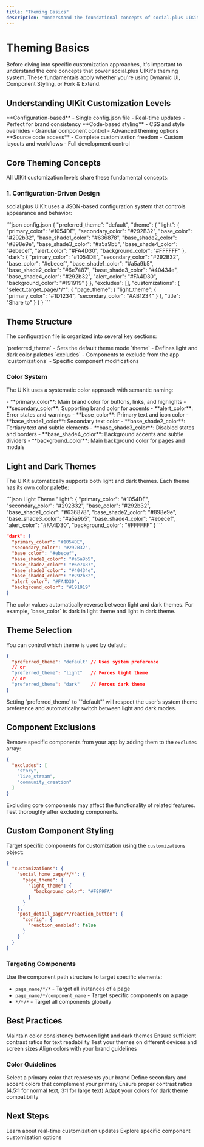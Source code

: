 ```yaml
---
title: "Theming Basics"
description: "Understand the foundational concepts of social.plus UIKit customization across all levels"
---
```


# Theming Basics

Before diving into specific customization approaches, it's important to understand the core concepts that power social.plus UIKit's theming system. These fundamentals apply whether you're using Dynamic UI, Component Styling, or Fork & Extend.

## Understanding UIKit Customization Levels

<CardGroup cols={3}>
  <Card
    title="1. Dynamic UI"
    icon="palette"
    href="/uikit/customization/dynamic-ui"
  >
    **Configuration-based**
    - Single config.json file
    - Real-time updates
    - Perfect for brand consistency
  </Card>
  <Card
    title="2. Component Styling"
    icon="paintbrush"
    href="/uikit/customization/component-styling"
  >
    **Code-based styling**
    - CSS and style overrides
    - Granular component control
    - Advanced theming options
  </Card>
  <Card
    title="3. Fork & Extend"
    icon="code-fork"
    href="/uikit/customization/advanced-customization"
  >
    **Source code access**
    - Complete customization freedom
    - Custom layouts and workflows
    - Full development control
  </Card>
</CardGroup>

## Core Theming Concepts

All UIKit customization levels share these fundamental concepts:

### 1. Configuration-Driven Design

social.plus UIKit uses a JSON-based configuration system that controls appearance and behavior:

<CodeGroup>
```json config.json
{
  "preferred_theme": "default",
  "theme": {
    "light": {
      "primary_color": "#1054DE",
      "secondary_color": "#292B32",
      "base_color": "#292b32",
      "base_shade1_color": "#636878",
      "base_shade2_color": "#898e9e",
      "base_shade3_color": "#a5a9b5",
      "base_shade4_color": "#ebecef",
      "alert_color": "#FA4D30",
      "background_color": "#FFFFFF"
    },
    "dark": {
      "primary_color": "#1054DE",
      "secondary_color": "#292B32",
      "base_color": "#ebecef",
      "base_shade1_color": "#a5a9b5",
      "base_shade2_color": "#6e7487",
      "base_shade3_color": "#40434e",
      "base_shade4_color": "#292b32",
      "alert_color": "#FA4D30",
      "background_color": "#191919"
    }
  },
  "excludes": [],
  "customizations": {
    "select_target_page/*/*": {
      "page_theme": {
        "light_theme": {
          "primary_color": "#1D1234",
          "secondary_color": "#AB1234"
        }
      },
      "title": "Share to"
    }
  }
}
```
</CodeGroup>

## Theme Structure

The configuration file is organized into several key sections:

<CardGroup cols={2}>
  <Card title="Theme Selection" icon="palette">
    `preferred_theme` - Sets the default theme mode
  </Card>
  <Card title="Color Schemes" icon="sun-moon">
    `theme` - Defines light and dark color palettes
  </Card>
  <Card title="Exclusions" icon="eye-slash">
    `excludes` - Components to exclude from the app
  </Card>
  <Card title="Customizations" icon="paint-brush">
    `customizations` - Specific component modifications
  </Card>
</CardGroup>

### Color System

The UIKit uses a systematic color approach with semantic naming:

<AccordionGroup>
  <Accordion title="Primary Colors">
    - **primary_color**: Main brand color for buttons, links, and highlights
    - **secondary_color**: Supporting brand color for accents
    - **alert_color**: Error states and warnings
  </Accordion>
  
  <Accordion title="Base Colors">
    - **base_color**: Primary text and icon color
    - **base_shade1_color**: Secondary text color
    - **base_shade2_color**: Tertiary text and subtle elements
    - **base_shade3_color**: Disabled states and borders
    - **base_shade4_color**: Background accents and subtle dividers
  </Accordion>
  
  <Accordion title="Background">
    - **background_color**: Main background color for pages and modals
  </Accordion>
</AccordionGroup>

## Light and Dark Themes

The UIKit automatically supports both light and dark themes. Each theme has its own color palette:

<CodeGroup>
```json Light Theme
"light": {
  "primary_color": "#1054DE",
  "secondary_color": "#292B32",
  "base_color": "#292b32",
  "base_shade1_color": "#636878",
  "base_shade2_color": "#898e9e",
  "base_shade3_color": "#a5a9b5",
  "base_shade4_color": "#ebecef",
  "alert_color": "#FA4D30",
  "background_color": "#FFFFFF"
}
```

```json Dark Theme
"dark": {
  "primary_color": "#1054DE",
  "secondary_color": "#292B32",
  "base_color": "#ebecef",
  "base_shade1_color": "#a5a9b5",
  "base_shade2_color": "#6e7487",
  "base_shade3_color": "#40434e",
  "base_shade4_color": "#292b32",
  "alert_color": "#FA4D30",
  "background_color": "#191919"
}
```
</CodeGroup>

<Note>
The color values automatically reverse between light and dark themes. For example, `base_color` is dark in light theme and light in dark theme.
</Note>

## Theme Selection

You can control which theme is used by default:

```json
{
  "preferred_theme": "default" // Uses system preference
  // or
  "preferred_theme": "light"   // Forces light theme
  // or
  "preferred_theme": "dark"    // Forces dark theme
}
```

<Info>
Setting `preferred_theme` to `"default"` will respect the user's system theme preference and automatically switch between light and dark modes.
</Info>

## Component Exclusions

Remove specific components from your app by adding them to the `excludes` array:

```json
{
  "excludes": [
    "story",
    "live_stream",
    "community_creation"
  ]
}
```

<Warning>
Excluding core components may affect the functionality of related features. Test thoroughly after excluding components.
</Warning>

## Custom Component Styling

Target specific components for customization using the `customizations` object:

```json
{
  "customizations": {
    "social_home_page/*/*": {
      "page_theme": {
        "light_theme": {
          "background_color": "#F8F9FA"
        }
      }
    },
    "post_detail_page/*/reaction_button": {
      "config": {
        "reaction_enabled": false
      }
    }
  }
}
```

### Targeting Components

Use the component path structure to target specific elements:

- `page_name/*/*` - Target all instances of a page
- `page_name/*/component_name` - Target specific components on a page
- `*/*/*` - Target all components globally

## Best Practices

<CardGroup cols={2}>
  <Card title="Consistency" icon="check-circle">
    Maintain color consistency between light and dark themes
  </Card>
  <Card title="Accessibility" icon="universal-access">
    Ensure sufficient contrast ratios for text readability
  </Card>
  <Card title="Testing" icon="vial">
    Test your themes on different devices and screen sizes
  </Card>
  <Card title="Branding" icon="palette">
    Align colors with your brand guidelines
  </Card>
</CardGroup>

### Color Guidelines

<Steps>
  <Step title="Choose Your Primary Color">
    Select a primary color that represents your brand
  </Step>
  <Step title="Create Supporting Colors">
    Define secondary and accent colors that complement your primary
  </Step>
  <Step title="Test Accessibility">
    Ensure proper contrast ratios (4.5:1 for normal text, 3:1 for large text)
  </Step>
  <Step title="Create Dark Variants">
    Adapt your colors for dark theme compatibility
  </Step>
</Steps>

## Next Steps

<CardGroup cols={2}>
  <Card title="Dynamic UI" href="/uikit/customization/dynamic-ui">
    Learn about real-time customization updates
  </Card>
  <Card title="Component Styling" href="/uikit/customization/component-styling">
    Explore specific component customization options
  </Card>
</CardGroup>
